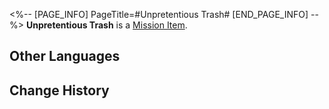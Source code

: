 <%-- [PAGE_INFO]
PageTitle=#Unpretentious Trash#
[END_PAGE_INFO] --%>
{{Item Infobox
|id          = 140390
|image       = Item Unpretentious Trash.png
|type        = Mission Item
|invCategory = Missions
|rarity      = 3
|effect      = 
|description = A trash bag filled with celestial jade tiles. Celestial jade tiles possess differing levels of rarity, and the sorting can be seen from the colors of the trash bags.
}}
{{Description|''"Enjoy responsibly, spend wisely."''}}
'''Unpretentious Trash''' is a [[Mission Item]].

==Other Languages==
{{Other Languages
|en   = Unpretentious Trash
|zhs  = 朴实无华的垃圾
|zht  = 樸實無華的垃圾
|ja   = 素朴なゴミ
|ko   = 수수한 쓰레기
|es   = Basura sin pretensiones
|fr   = Poubelle sans prétention
|ru   = Простенький мусор
|th   = ขยะที่เรียบง่ายไม่หรูหรา
|vi   = Rác Bình Dị
|de   = Belangloser Müll
|id   = Sampah Sederhana
|pt   = Lixo Despretensioso
}}

==Change History==
{{Change History|1.5}}